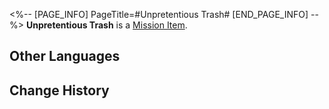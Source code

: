 <%-- [PAGE_INFO]
PageTitle=#Unpretentious Trash#
[END_PAGE_INFO] --%>
{{Item Infobox
|id          = 140390
|image       = Item Unpretentious Trash.png
|type        = Mission Item
|invCategory = Missions
|rarity      = 3
|effect      = 
|description = A trash bag filled with celestial jade tiles. Celestial jade tiles possess differing levels of rarity, and the sorting can be seen from the colors of the trash bags.
}}
{{Description|''"Enjoy responsibly, spend wisely."''}}
'''Unpretentious Trash''' is a [[Mission Item]].

==Other Languages==
{{Other Languages
|en   = Unpretentious Trash
|zhs  = 朴实无华的垃圾
|zht  = 樸實無華的垃圾
|ja   = 素朴なゴミ
|ko   = 수수한 쓰레기
|es   = Basura sin pretensiones
|fr   = Poubelle sans prétention
|ru   = Простенький мусор
|th   = ขยะที่เรียบง่ายไม่หรูหรา
|vi   = Rác Bình Dị
|de   = Belangloser Müll
|id   = Sampah Sederhana
|pt   = Lixo Despretensioso
}}

==Change History==
{{Change History|1.5}}